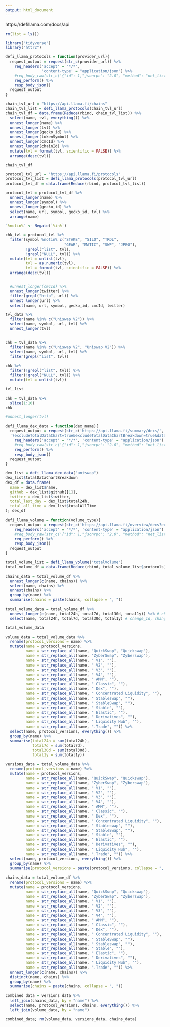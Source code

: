 ```yaml
---
output: html_document
---
```


https://defillama.com/docs/api

```r
rm(list = ls())

library("tidyverse")
library("httr2")

defi_llama_protocols = function(provider_url){
  request_output = request(str_c(provider_url)) %>% 
    req_headers('accept' = "*/*",
                'content-type' = "application/json") %>%
    #req_body_raw(str_c('{"id": 1,"jsonrpc": "2.0", "method": "net_listening"}')) %>% 
    req_perform() %>%
    resp_body_json()
  request_output
}

chain_tvl_url = "https://api.llama.fi/chains"
chain_tvl_list = defi_llama_protocols(chain_tvl_url)
chain_tvl_df = data.frame(Reduce(rbind, chain_tvl_list)) %>% 
  select(name, tvl, everything()) %>% 
  unnest_longer(name) %>% 
  unnest_longer(tvl) %>% 
  unnest_longer(gecko_id) %>% 
  unnest_longer(tokenSymbol) %>% 
  unnest_longer(cmcId) %>% 
  unnest_longer(chainId) %>% 
  mutate(tvl = format(tvl, scientific = FALSE)) %>% 
  arrange(desc(tvl))

chain_tvl_df 
```

```r
protocol_tvl_url = "https://api.llama.fi/protocols"
protocol_tvl_list = defi_llama_protocols(protocol_tvl_url)
protocol_tvl_df = data.frame(Reduce(rbind, protocol_tvl_list))

protocol_tvl = protocol_tvl_df %>% 
  unnest_longer(name) %>% 
  unnest_longer(symbol) %>% 
  unnest_longer(gecko_id) %>% 
  select(name, url, symbol, gecko_id, tvl) %>% 
  arrange(name)
  
`%notin%` <- Negate(`%in%`)

chk_tvl = protocol_tvl %>% 
  filter(symbol %notin% c("STAKE", "SILO", "TRDL", 
                          "GEAR", "MATIC", "SWP", "JPEG"),
         !grepl("list", tvl),
         !grepl("NULL", tvl)) %>% 
  mutate(tvl = unlist(tvl),
         tvl = as.numeric(tvl),
         tvl = format(tvl, scientific = FALSE)) %>% 
  arrange(desc(tvl))


  #unnest_longer(cmcId) %>% 
  unnest_longer(twitter) %>% 
  filter(grepl("http", url)) %>% 
  unnest_longer(url) %>% 
  select(name, url, symbol, gecko_id, cmcId, twitter)

tvl_data %>% 
  filter(name %in% c("Uniswap V2")) %>% 
  select(name, symbol, url, tvl) %>% 
  unnest_longer(tvl) 



```

```r
chk = tvl_data %>% 
  filter(name %in% c("Uniswap V2", "Uniswap V2")) %>% 
  select(name, symbol, url, tvl) %>% 
  filter(grepl("list", tvl)) 

chk %>% 
  filter(!grepl("list", tvl)) %>% 
  filter(!grepl("NULL", tvl)) %>% 
  mutate(tvl = unlist(tvl)) 

tvl_list

chk = tvl_data %>% 
  slice(1:10)
chk

#unnest_longer(tvl)
```


```r
defi_llama_dex_data = function(dex_name){
  request_output = request(str_c('https://api.llama.fi/summary/dexs/', dex_name,
  '?excludeTotalDataChart=true&excludeTotalDataChartBreakdown=true&dataType=dailyVolume')) %>% 
    req_headers('accept' = "*/*", 'content-type' = "application/json") %>%
    #req_body_raw(str_c('{"id": 1,"jsonrpc": "2.0", "method": "net_listening"}')) %>% 
    req_perform() %>%
    resp_body_json()
  request_output
}

dex_list = defi_llama_dex_data("uniswap")
dex_list$totalDataChartBreakdown
dex_df = data.frame(
  name = dex_list$name,
  github = dex_list$github[[1]],
  twitter = dex_list$twitter,
  total_last_day = dex_list$total24h,
  total_all_time = dex_list$totalAllTime
); dex_df
```

```r
defi_llama_volume = function(volume_type){
  request_output = request(str_c('https://api.llama.fi/overview/dexs?excludeTotalDataChart=true&excludeTotalDataChartBreakdown=true&dataType=',volume_type)) %>% 
    req_headers('accept' = "*/*", 'content-type' = "application/json") %>%
    #req_body_raw(str_c('{"id": 1,"jsonrpc": "2.0", "method": "net_listening"}')) %>% 
    req_perform() %>%
    resp_body_json()
  request_output
}

total_volume_list = defi_llama_volume("totalVolume")
total_volume_df = data.frame(Reduce(rbind, total_volume_list$protocols))

chains_data = total_volume_df %>% 
  unnest_longer(c(name, chains)) %>%
  select(name, chains) %>% 
  unnest(chains) %>% 
  group_by(name) %>%
  summarise(chains = paste(chains, collapse = ", "))

total_volume_data = total_volume_df %>% 
  unnest_longer(c(name, total24h, total7d, total30d, total1y)) %>% # change_1d, change_7d
  select(name, total24h, total7d, total30d, total1y) # change_1d, change_7d

total_volume_data
```

```r
volume_data = total_volume_data %>% 
  rename(protocol_versions = name) %>% 
  mutate(name = protocol_versions,
         name = str_replace_all(name, "QuickSwap", "Quickswap"),
         name = str_replace_all(name, "ZyberSwap", "Zyberswap"),
         name = str_replace_all(name, " V1", ""),
         name = str_replace_all(name, " V2", ""),
         name = str_replace_all(name, " V3", ""),
         name = str_replace_all(name, " V4", ""),
         name = str_replace_all(name, " AMM", ""),
         name = str_replace_all(name, " Classic", ""),
         name = str_replace_all(name, " Dex", ""),
         name = str_replace_all(name, " Concentrated Liquidity", ""),
         name = str_replace_all(name, " Stableswap", ""),
         name = str_replace_all(name, " StableSwap", ""),
         name = str_replace_all(name, " Stable", ""),
         name = str_replace_all(name, " Elastic", ""),
         name = str_replace_all(name, " Derivatives", ""),
         name = str_replace_all(name, " Liquidity Hub", ""),
         name = str_replace_all(name, ".Trade", "")) %>% 
  select(name, protocol_versions, everything()) %>% 
  group_by(name) %>%
  summarise(total24h = sum(total24h), 
            total7d = sum(total7d), 
            total30d = sum(total30d), 
            total1y = sum(total1y))

versions_data = total_volume_data %>% 
  rename(protocol_versions = name) %>% 
  mutate(name = protocol_versions,
         name = str_replace_all(name, "QuickSwap", "Quickswap"),
         name = str_replace_all(name, "ZyberSwap", "Zyberswap"),
         name = str_replace_all(name, " V1", ""),
         name = str_replace_all(name, " V2", ""),
         name = str_replace_all(name, " V3", ""),
         name = str_replace_all(name, " V4", ""),
         name = str_replace_all(name, " AMM", ""),
         name = str_replace_all(name, " Classic", ""),
         name = str_replace_all(name, " Dex", ""),
         name = str_replace_all(name, " Concentrated Liquidity", ""),
         name = str_replace_all(name, " Stableswap", ""),
         name = str_replace_all(name, " StableSwap", ""),
         name = str_replace_all(name, " Stable", ""),
         name = str_replace_all(name, " Elastic", ""),
         name = str_replace_all(name, " Derivatives", ""),
         name = str_replace_all(name, " Liquidity Hub", ""),
         name = str_replace_all(name, ".Trade", "")) %>%
  select(name, protocol_versions, everything()) %>% 
  group_by(name) %>%
  summarise(protocol_versions = paste(protocol_versions, collapse = ", "))
  
chains_data = total_volume_df %>% 
  rename(protocol_versions = name) %>% 
  mutate(name = protocol_versions,
         name = str_replace_all(name, "QuickSwap", "Quickswap"),
         name = str_replace_all(name, "ZyberSwap", "Zyberswap"),
         name = str_replace_all(name, " V1", ""),
         name = str_replace_all(name, " V2", ""),
         name = str_replace_all(name, " V3", ""),
         name = str_replace_all(name, " V4", ""),
         name = str_replace_all(name, " AMM", ""),
         name = str_replace_all(name, " Classic", ""),
         name = str_replace_all(name, " Dex", ""),
         name = str_replace_all(name, " Concentrated Liquidity", ""),
         name = str_replace_all(name, " StableSwap", ""),
         name = str_replace_all(name, " Stableswap", ""),
         name = str_replace_all(name, " Stable", ""),
         name = str_replace_all(name, " Elastic", ""),
         name = str_replace_all(name, " Derivatives", ""),
         name = str_replace_all(name, " Liquidity Hub", ""),
         name = str_replace_all(name, ".Trade", "")) %>% 
  unnest_longer(c(name, chains)) %>%
  distinct(name, chains) %>% 
  group_by(name) %>%
  summarise(chains = paste(chains, collapse = ", ")) 
  
combined_data = versions_data %>% 
  left_join(chains_data, by = "name") %>% 
  select(name, protocol_versions, chains, everything()) %>% 
  left_join(volume_data, by = "name")

combined_data; rm(volume_data, versions_data, chains_data)
```














